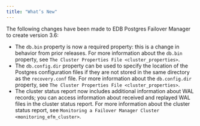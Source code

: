 ```yaml
---
title: "What’s New"
---
```


<div id="whats_new" class="registered_link"></div>


The following changes have been made to EDB Postgres Failover Manager to create version 3.6:

-   The `db.bin` property is now a required property: this is a change in behavior from prior releases. For more information about the `db.bin` property, see `The Cluster Properties File <cluster_properties>`.
-   The `db.config.dir` property can be used to specify the location of the Postgres configuration files if they are not stored in the same directory as the `recovery.conf` file. For more information about the `db.config.dir` property, see `The Cluster Properties File <cluster_properties>`.
-   The cluster status report now includes additional information about WAL records; you can access information about received and replayed WAL files in the cluster status report. For more information about the cluster status report, see `Monitoring a Failover Manager Cluster <monitoring_efm_cluster>`.
